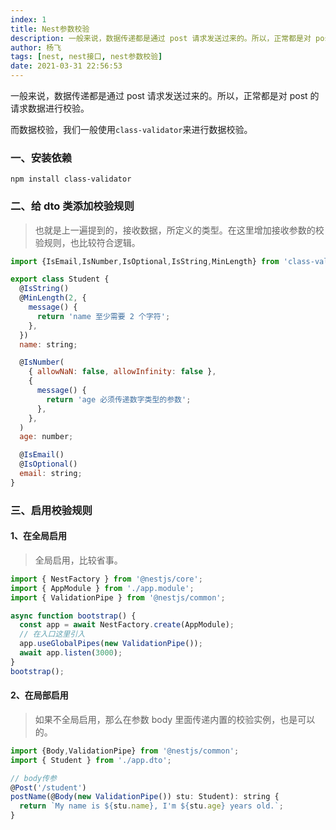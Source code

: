 ```yaml
---
index: 1
title: Nest参数校验
description: 一般来说，数据传递都是通过 post 请求发送过来的。所以，正常都是对 post 的请求数据进行校验。
author: 杨飞
tags: [nest, nest接口, nest参数校验]
date: 2021-03-31 22:56:53
---
```


一般来说，数据传递都是通过 post 请求发送过来的。所以，正常都是对 post 的请求数据进行校验。

而数据校验，我们一般使用`class-validator`来进行数据校验。


### 一、安装依赖

```shell
npm install class-validator
```

### 二、给 dto 类添加校验规则

> 也就是上一遍提到的，接收数据，所定义的类型。在这里增加接收参数的校验规则，也比较符合逻辑。

```javascript
import {IsEmail,IsNumber,IsOptional,IsString,MinLength} from 'class-validator';

export class Student {
  @IsString()
  @MinLength(2, {
    message() {
      return 'name 至少需要 2 个字符';
    },
  })
  name: string;

  @IsNumber(
    { allowNaN: false, allowInfinity: false },
    {
      message() {
        return 'age 必须传递数字类型的参数';
      },
    },
  )
  age: number;

  @IsEmail()
  @IsOptional()
  email: string;
}
```

### 三、启用校验规则

#### 1、在全局启用
> 全局启用，比较省事。

```javascript
import { NestFactory } from '@nestjs/core';
import { AppModule } from './app.module';
import { ValidationPipe } from '@nestjs/common';

async function bootstrap() {
  const app = await NestFactory.create(AppModule);
  // 在入口这里引入
  app.useGlobalPipes(new ValidationPipe());
  await app.listen(3000);
}
bootstrap();
```

#### 2、在局部启用

> 如果不全局启用，那么在参数 body 里面传递内置的校验实例，也是可以的。

```javascript
import {Body,ValidationPipe} from '@nestjs/common';
import { Student } from './app.dto';

// body传参
@Post('/student')
postName(@Body(new ValidationPipe()) stu: Student): string {
  return `My name is ${stu.name}, I'm ${stu.age} years old.`;
}
```

